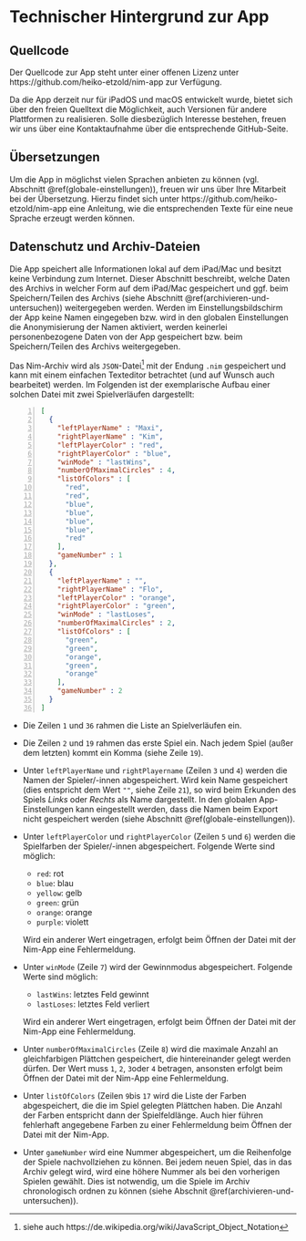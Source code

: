 # Technischer Hintergrund zur App 


## Quellcode

Der Quellcode zur App steht unter einer offenen Lizenz unter https://github.com/heiko-etzold/nim-app zur Verfügung.

Da die App derzeit nur für iPadOS und macOS entwickelt wurde, bietet sich über den freien Quelltext die Möglichkeit, auch Versionen für andere Plattformen zu realisieren. 
Solle diesbezüglich Interesse bestehen, freuen wir uns über eine Kontaktaufnahme über die entsprechende GitHub-Seite.

## Übersetzungen {#uebersetzungen}

Um die App in möglichst vielen Sprachen anbieten zu können (vgl. Abschnitt \@ref(globale-einstellungen)), freuen wir uns über Ihre Mitarbeit bei der Übersetzung. 
Hierzu findet sich unter https://github.com/heiko-etzold/nim-app eine Anleitung, wie die entsprechenden Texte für eine neue Sprache erzeugt werden können. 

## Datenschutz und Archiv-Dateien

Die App speichert alle Informationen lokal auf dem iPad/Mac und besitzt keine Verbindung zum Internet. 
Dieser Abschnitt beschreibt, welche Daten des Archivs in welcher Form auf dem iPad/Mac gespeichert und ggf. beim Speichern/Teilen des Archivs (siehe Abschnitt \@ref(archivieren-und-untersuchen)) weitergegeben werden. 
Werden im Einstellungsbildschirm der App keine Namen eingegeben bzw. wird in den globalen Einstellungen die Anonymisierung der Namen aktiviert, werden keinerlei personenbezogene Daten von der App gespeichert bzw. beim Speichern/Teilen des Archivs weitergegeben.

Das Nim-Archiv wird als `JSON`-Datei^[siehe auch https://de.wikipedia.org/wiki/JavaScript_Object_Notation] mit der Endung `.nim` gespeichert und kann mit einem einfachen Texteditor betrachtet (und auf Wunsch auch bearbeitet) werden. 
Im Folgenden ist der exemplarische Aufbau einer solchen Datei mit zwei Spielverläufen dargestellt: 

```{#NimArchiv .json .numberLines}
[
  {
    "leftPlayerName" : "Maxi",
    "rightPlayerName" : "Kim",
    "leftPlayerColor" : "red",
    "rightPlayerColor" : "blue",
    "winMode" : "lastWins",
    "numberOfMaximalCircles" : 4,
    "listOfColors" : [
      "red",
      "red",
      "blue",
      "blue",
      "blue",
      "blue",
      "red"
    ],
    "gameNumber" : 1
  },
  {
    "leftPlayerName" : "",
    "rightPlayerName" : "Flo",
    "leftPlayerColor" : "orange",
    "rightPlayerColor" : "green",
    "winMode" : "lastLoses",
    "numberOfMaximalCircles" : 2,
    "listOfColors" : [
      "green",
      "green",
      "orange",
      "green",
      "orange"
    ],
    "gameNumber" : 2
  }
]
```

* Die Zeilen `1` und `36` rahmen die Liste an Spielverläufen ein.

* Die Zeilen `2` und `19` rahmen das erste Spiel ein. 
Nach jedem Spiel (außer dem letzten) kommt ein Komma (siehe Zeile `19`).

* Unter `leftPlayerName` und `rightPlayername` (Zeilen `3` und `4`) werden die Namen der Spieler/-innen abgespeichert. Wird kein Name gespeichert (dies entspricht dem Wert `""`, siehe Zeile `21`), so wird beim Erkunden des Spiels *Links* oder *Rechts* als Name dargestellt. 
In den globalen App-Einstellungen kann eingestellt werden, dass die Namen beim Export nicht gespeichert werden (siehe Abschnitt \@ref(globale-einstellungen)). 

* Unter `leftPlayerColor` und `rightPlayerColor` (Zeilen `5` und `6`) werden die Spielfarben der Spieler/-innen abgespeichert. Folgende Werte sind möglich:
  - `red`: rot 
  - `blue`: blau
  - `yellow`: gelb
  - `green`: grün
  - `orange`: orange
  - `purple`: violett
  
  Wird ein anderer Wert eingetragen, erfolgt beim Öffnen der Datei mit der Nim-App eine Fehlermeldung.
* Unter `winMode` (Zeile `7`) wird der Gewinnmodus abgespeichert. Folgende Werte sind möglich:
  - `lastWins`: letztes Feld gewinnt
  - `lastLoses`: letztes Feld verliert
  
  Wird ein anderer Wert eingetragen, erfolgt beim Öffnen der Datei mit der Nim-App eine Fehlermeldung.


* Unter `numberOfMaximalCircles` (Zeile `8`) wird die maximale Anzahl an gleichfarbigen Plättchen gespeichert, die hintereinander gelegt werden dürfen. Der Wert muss `1`, `2`, `3`oder `4` betragen, ansonsten erfolgt beim Öffnen der Datei mit der Nim-App eine Fehlermeldung.


* Unter `listOfColors` (Zeilen `9`bis `17` wird die Liste der Farben abgespeichert, die die im Spiel gelegten Plättchen haben. Die Anzahl der Farben entspricht dann der Spielfeldlänge. Auch hier führen fehlerhaft angegebene Farben zu einer Fehlermeldung beim Öffnen der Datei mit der Nim-App.

* Unter `gameNumber` wird eine Nummer abgespeichert, um die Reihenfolge der Spiele nachvollziehen zu können. Bei jedem neuen Spiel, das in das Archiv gelegt wird, wird eine höhere Nummer als bei den vorherigen Spielen gewählt. Dies ist notwendig, um die Spiele im Archiv chronologisch ordnen zu können (siehe Abschnit \@ref(archivieren-und-untersuchen)). 

